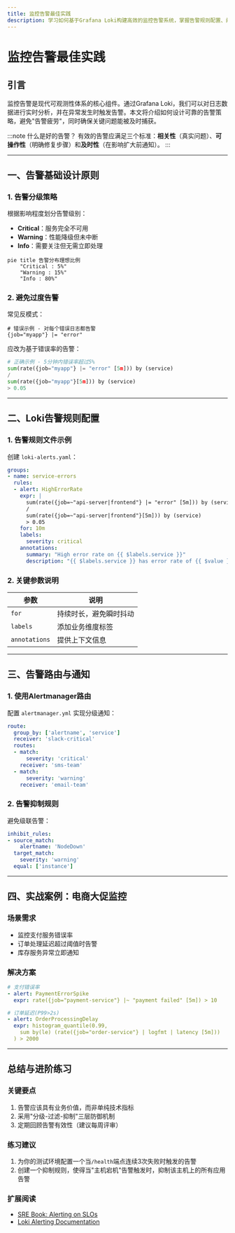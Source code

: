 ```yaml
---
title: 监控告警最佳实践
description: 学习如何基于Grafana Loki构建高效的监控告警系统，掌握告警规则配置、阈值设定和通知管理的核心方法。
---
```


# 监控告警最佳实践

## 引言

监控告警是现代可观测性体系的核心组件。通过Grafana Loki，我们可以对日志数据进行实时分析，并在异常发生时触发告警。本文将介绍如何设计可靠的告警策略，避免"告警疲劳"，同时确保关键问题能被及时捕获。

:::note 什么是好的告警？
有效的告警应满足三个标准：**相关性**（真实问题）、**可操作性**（明确修复步骤）和**及时性**（在影响扩大前通知）。
:::

---

## 一、告警基础设计原则

### 1. 告警分级策略
根据影响程度划分告警级别：
- **Critical**：服务完全不可用
- **Warning**：性能降级但未中断
- **Info**：需要关注但无需立即处理

```mermaid
pie title 告警分布理想比例
    "Critical : 5%"
    "Warning : 15%"
    "Info : 80%"
```

### 2. 避免过度告警
常见反模式：
```text
# 错误示例 - 对每个错误日志都告警
{job="myapp"} |= "error"
```

应改为基于错误率的告警：
```python
# 正确示例 - 5分钟内错误率超过5%
sum(rate({job="myapp"} |= "error" [5m])) by (service)
/
sum(rate({job="myapp"}[5m])) by (service)
> 0.05
```

---

## 二、Loki告警规则配置

### 1. 告警规则文件示例
创建 `loki-alerts.yaml`：
```yaml
groups:
- name: service-errors
  rules:
  - alert: HighErrorRate
    expr: |
      sum(rate({job=~"api-server|frontend"} |= "error" [5m])) by (service)
      /
      sum(rate({job=~"api-server|frontend"}[5m])) by (service)
      > 0.05
    for: 10m
    labels:
      severity: critical
    annotations:
      summary: "High error rate on {{ $labels.service }}"
      description: "{{ $labels.service }} has error rate of {{ $value }}"
```

### 2. 关键参数说明
| 参数 | 说明 |
|------|------|
| `for` | 持续时长，避免瞬时抖动 |
| `labels` | 添加业务维度标签 |
| `annotations` | 提供上下文信息 |

---

## 三、告警路由与通知

### 1. 使用Alertmanager路由
配置 `alertmanager.yml` 实现分级通知：
```yaml
route:
  group_by: ['alertname', 'service']
  receiver: 'slack-critical'
  routes:
  - match:
      severity: 'critical'
    receiver: 'sms-team'
  - match:
      severity: 'warning'
    receiver: 'email-team'
```

### 2. 告警抑制规则
避免级联告警：
```yaml
inhibit_rules:
- source_match:
    alertname: 'NodeDown'
  target_match:
    severity: 'warning'
  equal: ['instance']
```

---

## 四、实战案例：电商大促监控

### 场景需求
- 监控支付服务错误率
- 订单处理延迟超过阈值时告警
- 库存服务异常立即通知

### 解决方案
```yaml
# 支付错误率
- alert: PaymentErrorSpike
  expr: rate({job="payment-service"} |~ "payment failed" [5m]) > 10

# 订单延迟(P99>2s)
- alert: OrderProcessingDelay
  expr: histogram_quantile(0.99,
    sum by(le) (rate({job="order-service"} | logfmt | latency [5m]))
  ) > 2000
```

---

## 总结与进阶练习

### 关键要点
1. 告警应该具有业务价值，而非单纯技术指标
2. 采用"分级-过滤-抑制"三层防御机制
3. 定期回顾告警有效性（建议每周评审）

### 练习建议
1. 为你的测试环境配置一个当`/health`端点连续3次失败时触发的告警
2. 创建一个抑制规则，使得当"主机宕机"告警触发时，抑制该主机上的所有应用告警

### 扩展阅读
- [SRE Book: Alerting on SLOs](https://sre.google/workbook/alerting-on-slos/)
- [Loki Alerting Documentation](https://grafana.com/docs/loki/latest/alerting/)
